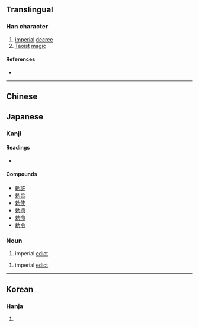 {{character info/new}}
{{also|敕}}
==Translingual==

===Han character===
{{Han char|rn=19|rad=力|as=07|sn=9|four=|canj=DLKS|ids=⿰束力}}

# [[imperial]] [[decree]]
# [[Taoist]] [[magic]]

====References====
* {{Han ref|kx=0147.290|dkj=02354|dj=0332.110|hdz=10371.020|uh=52C5|ud=21189}}

----
==Chinese==
{{zh-see|敕|v}}
==Japanese==

===Kanji===
{{ja-kanji|grade=c|rs=力07|style=s|kyu=敕}}

====Readings====
* {{ja-readings|goon=[[ちき]] (chiki)|kanon=[[ちょく]] (choku)|kun=[[いましめる]] (imashimeru), [[みことのり]] (mikotonori)}}

====Compounds====
* [[勅許]]
* [[勅旨]]
* [[勅使]]
* [[勅撰]]
* [[勅命]]
* [[勅令]]

===Noun===
{{ja-noun|ちょく|kyu=敕}}

# imperial [[edict]]

{{ja-noun|みことのり|kyu=敕}}

# imperial [[edict]]

----

==Korean==

===Hanja===
{{ko-hanja|hangeul=[[칙]]|rv=chik|mr=ch'ik}}

# {{defn|lang=ko|sort=力07}}